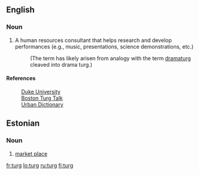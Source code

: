 ==English==

===Noun===

# A human resources consultant that helps research and develop performances (e.g., music, presentations, science demonstrations, etc.)
#:(The term has likely arisen from analogy with the term [[dramaturg]] cleaved into drama turg.)

====References====

: [http://theater.dukejournals.org/cgi/reprint/14/3/98.pdf Duke University]
: [http://turgtalk.blogspot.com/ Boston Turg Talk]
: [http://www.urbandictionary.com/define.php?term=Drama-Turg Urban Dictionary]

==Estonian==

===Noun===
{{infl|et|noun}}

# [[market place]]

[[fr:turg]]
[[lo:turg]]
[[ru:turg]]
[[fi:turg]]